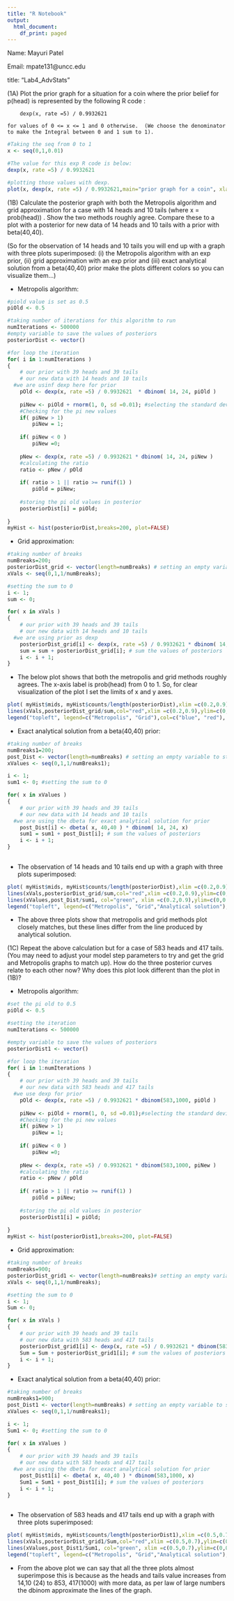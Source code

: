 ---
title: "R Notebook"
output:
  html_document:
    df_print: paged
---

Name: Mayuri Patel

Email: mpate131@uncc.edu

title: "Lab4_AdvStats"


(1A)  Plot the prior graph for a situation for a coin where the prior belief for p(head) is represented by the following R code :

		dexp(x, rate =5) / 0.9932621

    for values of 0 <= x <= 1 and 0 otherwise.  (We choose the denominator to make the Integral between 0 and 1 sum to 1).
    
```{r}
#Taking the seq from 0 to 1 
x <- seq(0,1,0.01)

#The value for this exp R code is below:
dexp(x, rate =5) / 0.9932621 
```

```{r}
#plotting those values with dexp.
plot(x, dexp(x, rate =5) / 0.9932621,main="prior graph for a coin", xlab="p(head)" )

```


(1B)  Calculate the posterior graph with both the Metropolis algorithm and grid approximation for a case with 14 heads and 10 tails (where x = prob(head)) . Show the two methods roughly agree.  Compare these to a plot with a posterior for new data of 14 heads and 10 tails with a prior with beta(40,40).

(So for the observation of 14 heads and 10 tails you will end up with a graph with three plots superimposed: (i) the Metropolis algorithm with an exp prior, (ii) grid approximation with an exp prior and (iii) exact analytical solution from a beta(40,40) prior make the plots different colors so you can visualize them…)


- Metropolis algorithm:

```{r}
#piold value is set as 0.5
piOld <- 0.5

#taking number of iterations for this algorithm to run
numIterations <- 500000
#empty variable to save the values of posteriors
posteriorDist <- vector()

#for loop the iteration
for( i in 1:numIterations )
{
	# our prior with 39 heads and 39 tails
	# our new data with 14 heads and 10 tails
  #we are usinf dexp here for prior 
	pOld <- dexp(x, rate =5) / 0.9932621  * dbinom( 14, 24, piOld )
	
	piNew <- piOld + rnorm(1, 0, sd =0.01); #selecting the standard deviation
	#Checking for the pi new values 
	if( piNew > 1) 
		piNew = 1;
	
	if( piNew < 0 ) 
		piNew =0;
		
	pNew <- dexp(x, rate =5) / 0.9932621 * dbinom( 14, 24, piNew )
	#calculating the ratio
	ratio <- pNew / pOld
	
	if( ratio > 1 || ratio >= runif(1) ) 
		piOld = piNew;
	
	#storing the pi old values in posterior
	posteriorDist[i] = piOld;	
	
}
myHist <- hist(posteriorDist,breaks=200, plot=FALSE)

```



- Grid approximation:

```{r}
#taking number of breaks 
numBreaks=200;
posteriorDist_grid <- vector(length=numBreaks) # setting an empty variable to store posterior values
xVals <- seq(0,1,1/numBreaks);

#setting the sum to 0
i <- 1;
sum <- 0;

for( x in xVals )
{
	# our prior with 39 heads and 39 tails
	# our new data with 14 heads and 10 tails
  #we are using prior as dexp
	posteriorDist_grid[i] <- dexp(x, rate =5) / 0.9932621 * dbinom( 14, 24, x)
	sum = sum + posteriorDist_grid[i]; # sum the values of posteriors 
	i <- i + 1;	
}

```

- The below plot shows that both the metropolis and grid methods roughly agrees. The x-axis label is prob(head) from 0 to 1. So, for clear visualization of the plot I set the limits of x and y axes.

```{r}
plot( myHist$mids, myHist$counts/length(posteriorDist),xlim =c(0.2,0.9),ylim=c(0,0.05),col='blue',main= "Posterior Curves", xlab="prob(head)", ylab="posterior") #the midpoints of cells #the number
lines(xVals,posteriorDist_grid/sum,col="red",xlim =c(0.2,0.9),ylim=c(0,0.05))
legend("topleft", legend=c("Metropolis", "Grid"),col=c("blue", "red"), lty=1:2, cex=0.8)
```

- Exact analytical solution from a beta(40,40) prior:

```{r}

#taking number of breaks 
numBreaks1=200;
post_Dist <- vector(length=numBreaks) # setting an empty variable to store posterior values
xValues <- seq(0,1,1/numBreaks1);

i <- 1;
sum1 <- 0; #setting the sum to 0

for( x in xValues )
{
	# our prior with 39 heads and 39 tails
	# our new data with 14 heads and 10 tails
  #we are using the dbeta for exact analytical solution for prior
	post_Dist[i] <- dbeta( x, 40,40 ) * dbinom( 14, 24, x)
	sum1 = sum1 + post_Dist[i]; # sum the values of posteriors
	i <- i + 1;	
}
  
```

- The observation of 14 heads and 10 tails end up with a graph with three plots superimposed:

```{r}
plot( myHist$mids, myHist$counts/length(posteriorDist),xlim =c(0.2,0.9),ylim=c(0,0.05),col='blue',main= "Posterior Curves", xlab="prob(head)", ylab="posterior") #the midpoints of cells #the number
lines(xVals,posteriorDist_grid/sum,col="red",xlim =c(0.2,0.9),ylim=c(0,0.05))
lines(xValues,post_Dist/sum1, col="green", xlim =c(0.2,0.9),ylim=c(0,0.05))
legend("topleft", legend=c("Metropolis", "Grid","Analytical solution"),col=c("blue", "red","green"), lty=1:2, cex=0.8)
```

- The above three plots show that metropolis and grid methods plot closely matches, but these lines differ from the line produced by analytical solution.

(1C)  Repeat the above calculation but for a case of 583 heads and 417 tails. 
(You may need to adjust your model step parameters to try and get the grid and Metropolis graphs to match up).  How do the three posterior curves relate to each other now?  Why does this plot look different than the plot in (1B)?

- Metropolis algorithm:

```{r}

#set the pi old to 0.5
piOld <- 0.5

#setting the iteration
numIterations <- 500000

#empty variable to save the values of posteriors
posteriorDist1 <- vector()

#for loop the iteration
for( i in 1:numIterations )
{
	# our prior with 39 heads and 39 tails
	# our new data with 583 heads and 417 tails
  #we use dexp for prior
	pOld <- dexp(x, rate =5) / 0.9932621 * dbinom(583,1000, piOld )
	
	piNew <- piOld + rnorm(1, 0, sd =0.01);#selecting the standard deviation
	#Checking for the pi new values
	if( piNew > 1) 
		piNew = 1;
	
	if( piNew < 0 ) 
		piNew =0;
		
	pNew <- dexp(x, rate =5) / 0.9932621 * dbinom(583,1000, piNew )
	#calculating the ratio
	ratio <- pNew / pOld
	
	if( ratio > 1 || ratio >= runif(1) ) 
		piOld = piNew;
	
	#storing the pi old values in posterior
	posteriorDist1[i] = piOld;	
	
}
myHist <- hist(posteriorDist1,breaks=200, plot=FALSE)
```


- Grid approximation:

```{r}

#taking number of breaks
numBreaks=900;
posteriorDist_grid1 <- vector(length=numBreaks)# setting an empty variable to store posterior values
xVals <- seq(0,1,1/numBreaks);

#setting the sum to 0
i <- 1;
Sum <- 0;

for( x in xVals )
{
	# our prior with 39 heads and 39 tails
	# our new data with 583 heads and 417 tails
	posteriorDist_grid1[i] <- dexp(x, rate =5) / 0.9932621 * dbinom(583,1000, x)
	Sum = Sum + posteriorDist_grid1[i]; # sum the values of posteriors 
	i <- i + 1;	
}

```

- Exact analytical solution from a beta(40,40) prior:

```{r}

#taking number of breaks 
numBreaks1=900;
post_Dist1 <- vector(length=numBreaks) # setting an empty variable to store posterior values
xValues <- seq(0,1,1/numBreaks1);

i <- 1;
Sum1 <- 0; #setting the sum to 0

for( x in xValues )
{
	# our prior with 39 heads and 39 tails
	# our new data with 583 heads and 417 tails
  #we are using the dbeta for exact analytical solution for prior
	post_Dist1[i] <- dbeta( x, 40,40 ) * dbinom(583,1000, x)
	Sum1 = Sum1 + post_Dist1[i]; # sum the values of posteriors
	i <- i + 1;	
}
  
```


- The observation of 583 heads and 417 tails end up with a graph with three plots superimposed:

```{r}
plot( myHist$mids, myHist$counts/length(posteriorDist1),xlim =c(0.5,0.7),ylim=c(0,0.05),col='blue',main= "Posterior Curves", xlab="prob(head)", ylab="posterior") #the midpoints of cells #the number
lines(xVals,posteriorDist_grid1/Sum,col="red",xlim =c(0.5,0.7),ylim=c(0,0.05))
lines(xValues,post_Dist1/Sum1, col="green", xlim =c(0.5,0.7),ylim=c(0,0.05))
legend("topleft", legend=c("Metropolis", "Grid","Analytical solution"),col=c("blue", "red","green"), lty=1:2, cex=0.8)
```


- From the above plot we can say that all the three plots almost superimpose this is because as the heads and tails value increases from 14,10 (24) to 853, 417(1000) with more data, as per law of large numbers the dbinom approximate the lines of the graph. 
